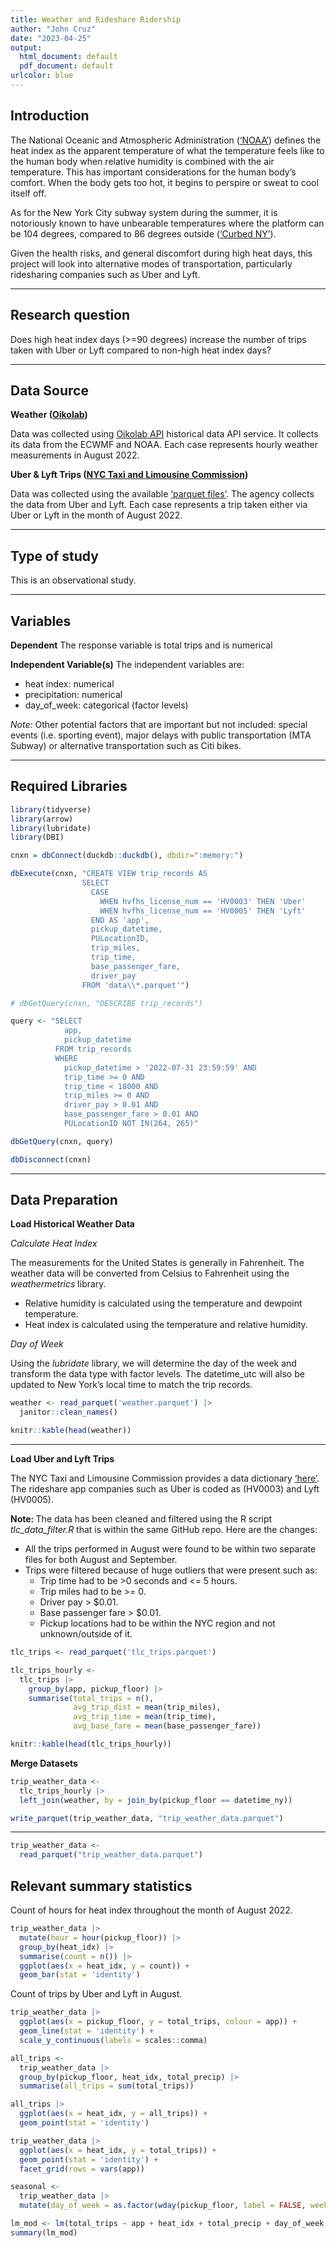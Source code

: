 ```yaml
---
title: Weather and Rideshare Ridership
author: "John Cruz"
date: "2023-04-25"
output: 
  html_document: default
  pdf_document: default
urlcolor: blue
---
```


## Introduction

The National Oceanic and Atmospheric Administration (['NOAA'](https://www.weather.gov/ama/heatindex#:~:text=The%20heat%20index%2C%20also%20known,sweat%20to%20cool%20itself%20off.)) defines the heat index as the apparent temperature of what the temperature feels like to the human body when relative humidity is combined with the air temperature. This has important considerations for the human body's comfort.  When the body gets too hot, it begins to perspire or sweat to cool itself off.

As for the New York City subway system during the summer, it is notoriously known to have unbearable temperatures where the platform can be 104 degrees, compared to 86 degrees outside (['Curbed NY'](https://ny.curbed.com/2018/8/10/17674900/nyc-subway-summer-heat-temperatures)). 

Given the health risks, and general discomfort during high heat days, this project will look into alternative modes of transportation, particularly ridesharing companies such as Uber and Lyft. 

---

## Research question 

Does high heat index days (>=90 degrees) increase the number of trips taken with Uber or Lyft compared to non-high heat index days? 

---

## Data Source 

**Weather ([Oikolab](https://oikolab.com/))** 

Data was collected using [Oikolab API](https://docs.oikolab.com/#2-weather-data-weather) historical data API service. It collects its data from the ECWMF and NOAA. Each case represents hourly weather measurements in August 2022.

**Uber & Lyft Trips ([NYC Taxi and Limousine Commission](https://www.nyc.gov/site/tlc/index.page))**

Data was collected using the available ['parquet files'](https://www.nyc.gov/site/tlc/about/tlc-trip-record-data.page). The agency collects the data from Uber and Lyft. Each case represents a trip taken either via Uber or Lyft in the month of August 2022.

---

## Type of study 

This is an observational study. 

---

## Variables

**Dependent**
The response variable is total trips and is numerical

**Independent Variable(s)**
The independent variables are:

- heat index: numerical
- precipitation: numerical
- day_of_week: categorical (factor levels)

*Note:* Other potential factors that are important but not included: special events (i.e. sporting event), major delays with public transportation (MTA Subway) or alternative transportation such as Citi bikes. 

---

## Required Libraries

```r
library(tidyverse)
library(arrow)
library(lubridate)
library(DBI)
```

```r
cnxn = dbConnect(duckdb::duckdb(), dbdir=":memory:")

dbExecute(cnxn, "CREATE VIEW trip_records AS 
                SELECT 
                  CASE 
                    WHEN hvfhs_license_num == 'HV0003' THEN 'Uber'
                    WHEN hvfhs_license_num == 'HV0005' THEN 'Lyft'
                  END AS 'app',
                  pickup_datetime,
                  PULocationID,
                  trip_miles,
                  trip_time,
                  base_passenger_fare,
                  driver_pay
                FROM 'data\\*.parquet'")

# dbGetQuery(cnxn, "DESCRIBE trip_records")
```

```r
query <- "SELECT 
            app,
            pickup_datetime
          FROM trip_records
          WHERE 
            pickup_datetime > '2022-07-31 23:59:59' AND
            trip_time >= 0 AND 
            trip_time < 18000 AND 
            trip_miles >= 0 AND
            driver_pay > 0.01 AND
            base_passenger_fare > 0.01 AND
            PULocationID NOT IN(264, 265)"

dbGetQuery(cnxn, query)

dbDisconnect(cnxn)
```

---

## Data Preparation

**Load Historical Weather Data**

*Calculate Heat Index*

The measurements for the United States is generally in Fahrenheit. The weather data will be converted from Celsius to Fahrenheit using the *weathermetrics* library. 

- Relative humidity is calculated using the temperature and dewpoint temperature.
- Heat index is calculated using the temperature and relative humidity. 

*Day of Week*

Using the *lubridate* library, we will determine the day of the week and transform the data type with factor levels. The datetime_utc will also be updated to New York's local time to match the trip records.

```r
weather <- read_parquet('weather.parquet') |> 
  janitor::clean_names()

knitr::kable(head(weather))
```

---

**Load Uber and Lyft Trips**

The NYC Taxi and Limousine Commission provides a data dictionary ['here'](https://www.nyc.gov/assets/tlc/downloads/pdf/data_dictionary_trip_records_hvfhs.pdf). The rideshare app companies such as Uber is coded as (HV0003) and Lyft (HV0005). 

**Note: ** The data has been cleaned and filtered using the R script *tlc_data_filter.R* that is within the same GitHub repo. Here are the changes:

- All the trips performed in August were found to be within two separate files for both August and September.
- Trips were filtered because of huge outliers that were present such as:
  - Trip time had to be >0 seconds and <= 5 hours. 
  - Trip miles had to be >= 0.
  - Driver pay > $0.01.
  - Base passenger fare > $0.01.
  - Pickup locations had to be within the NYC region and not unknown/outside of it.

```r
tlc_trips <- read_parquet('tlc_trips.parquet')
```


```r
tlc_trips_hourly <- 
  tlc_trips |> 
    group_by(app, pickup_floor) |> 
    summarise(total_trips = n(),
              avg_trip_dist = mean(trip_miles),
              avg_trip_time = mean(trip_time),
              avg_base_fare = mean(base_passenger_fare))

knitr::kable(head(tlc_trips_hourly))
```

**Merge Datasets**

```r
trip_weather_data <- 
  tlc_trips_hourly |> 
  left_join(weather, by = join_by(pickup_floor == datetime_ny))

write_parquet(trip_weather_data, "trip_weather_data.parquet")
```

---

```r
trip_weather_data <- 
  read_parquet("trip_weather_data.parquet")
```

## Relevant summary statistics 

Count of hours for heat index throughout the month of August 2022.
```r
trip_weather_data |> 
  mutate(hour = hour(pickup_floor)) |> 
  group_by(heat_idx) |> 
  summarise(count = n()) |> 
  ggplot(aes(x = heat_idx, y = count)) +
  geom_bar(stat = 'identity')
```
Count of trips by Uber and Lyft in August. 
```r
trip_weather_data |> 
  ggplot(aes(x = pickup_floor, y = total_trips, colour = app)) + 
  geom_line(stat = 'identity') +
  scale_y_continuous(labels = scales::comma)
```


```r
all_trips <- 
  trip_weather_data |> 
  group_by(pickup_floor, heat_idx, total_precip) |> 
  summarise(all_trips = sum(total_trips))

all_trips |> 
  ggplot(aes(x = heat_idx, y = all_trips)) + 
  geom_point(stat = 'identity')
```

```r
trip_weather_data |> 
  ggplot(aes(x = heat_idx, y = total_trips)) + 
  geom_point(stat = 'identity') +
  facet_grid(rows = vars(app))
```

```r
seasonal <-
  trip_weather_data |> 
  mutate(day_of_week = as.factor(wday(pickup_floor, label = FALSE, week_start = 7)))

lm_mod <- lm(total_trips ~ app + heat_idx + total_precip + day_of_week, data = seasonal)
summary(lm_mod)
```